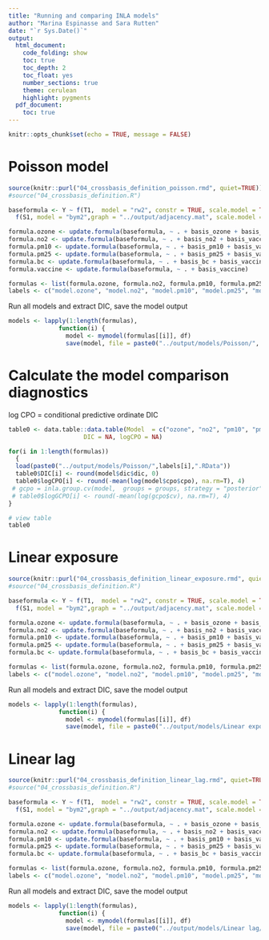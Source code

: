 ---
title: "Running and comparing INLA models"
author: "Marina Espinasse and Sara Rutten"
date: "`r Sys.Date()`"
output:
  html_document:
    code_folding: show
    toc: true
    toc_depth: 2
    toc_float: yes
    number_sections: true
    theme: cerulean
    highlight: pygments
  pdf_document:
    toc: true
---

```{r setup, include=FALSE}
knitr::opts_chunk$set(echo = TRUE, message = FALSE)
```


# Poisson model

```{r}
source(knitr::purl("04_crossbasis_definition_poisson.rmd", quiet=TRUE)) #use when running for the 1st time
#source("04_crossbasis_definition.R")
```

```{r}
baseformula <- Y ~ f(T1,  model = "rw2", constr = TRUE, scale.model = TRUE, hyper = precision.prior) +
  f(S1, model = "bym2",graph = "../output/adjacency.mat", scale.model = TRUE, hyper = precision.prior)

formula.ozone <- update.formula(baseformula, ~ . + basis_ozone + basis_vaccine)
formula.no2 <- update.formula(baseformula, ~ . + basis_no2 + basis_vaccine)
formula.pm10 <- update.formula(baseformula, ~ . + basis_pm10 + basis_vaccine)
formula.pm25 <- update.formula(baseformula, ~ . + basis_pm25 + basis_vaccine)
formula.bc <- update.formula(baseformula, ~ . + basis_bc + basis_vaccine)
formula.vaccine <- update.formula(baseformula, ~ . + basis_vaccine)
```


```{r}
formulas <- list(formula.ozone, formula.no2, formula.pm10, formula.pm25, formula.bc, formula.vaccine)
labels <- c("model.ozone", "model.no2", "model.pm10", "model.pm25", "model.bc", "model.vaccine")
```

Run all models and extract DIC, save the model output 

```{r}
models <- lapply(1:length(formulas), 
              function(i) {
                model <- mymodel(formulas[[i]], df)
                save(model, file = paste0("../output/models/Poisson/", labels[i],".RData"))})
```

# Calculate the model comparison diagnostics
log CPO = conditional predictive ordinate
DIC 

```{r}
table0 <- data.table::data.table(Model  = c("ozone", "no2", "pm10", "pm25", "bc", "vaccine"),
                     DIC = NA, logCPO = NA)

for(i in 1:length(formulas))
  {
  load(paste0("../output/models/Poisson/",labels[i],".RData"))
  table0$DIC[i] <- round(model$dic$dic, 0)
  table0$logCPO[i] <- round(-mean(log(model$cpo$cpo), na.rm=T), 4)
 # gcpo = inla.group.cv(model,  groups = groups, strategy = "posterior")
 # table0$logGCPO[i] <- round(-mean(log(gcpo$cv), na.rm=T), 4)
}

# view table
table0
```



# Linear exposure

```{r}
source(knitr::purl("04_crossbasis_definition_linear_exposure.rmd", quiet=TRUE)) #use when running for the 1st time
#source("04_crossbasis_definition.R")
```

```{r}
baseformula <- Y ~ f(T1,  model = "rw2", constr = TRUE, scale.model = TRUE, hyper = precision.prior) +
  f(S1, model = "bym2",graph = "../output/adjacency.mat", scale.model = TRUE, hyper = precision.prior)

formula.ozone <- update.formula(baseformula, ~ . + basis_ozone + basis_vaccine)
formula.no2 <- update.formula(baseformula, ~ . + basis_no2 + basis_vaccine)
formula.pm10 <- update.formula(baseformula, ~ . + basis_pm10 + basis_vaccine)
formula.pm25 <- update.formula(baseformula, ~ . + basis_pm25 + basis_vaccine)
formula.bc <- update.formula(baseformula, ~ . + basis_bc + basis_vaccine)
```


```{r}
formulas <- list(formula.ozone, formula.no2, formula.pm10, formula.pm25, formula.bc)
labels <- c("model.ozone", "model.no2", "model.pm10", "model.pm25", "model.bc")
```

Run all models and extract DIC, save the model output 

```{r}
models <- lapply(1:length(formulas), 
              function(i) {
                model <- mymodel(formulas[[i]], df)
                save(model, file = paste0("../output/models/Linear exposure/", labels[i],".RData"))})
```


# Linear lag

```{r}
source(knitr::purl("04_crossbasis_definition_linear_lag.rmd", quiet=TRUE)) #use when running for the 1st time
#source("04_crossbasis_definition.R")
```

```{r}
baseformula <- Y ~ f(T1,  model = "rw2", constr = TRUE, scale.model = TRUE, hyper = precision.prior) +
  f(S1, model = "bym2",graph = "../output/adjacency.mat", scale.model = TRUE, hyper = precision.prior)

formula.ozone <- update.formula(baseformula, ~ . + basis_ozone + basis_vaccine)
formula.no2 <- update.formula(baseformula, ~ . + basis_no2 + basis_vaccine)
formula.pm10 <- update.formula(baseformula, ~ . + basis_pm10 + basis_vaccine)
formula.pm25 <- update.formula(baseformula, ~ . + basis_pm25 + basis_vaccine)
formula.bc <- update.formula(baseformula, ~ . + basis_bc + basis_vaccine)
```


```{r}
formulas <- list(formula.ozone, formula.no2, formula.pm10, formula.pm25, formula.bc)
labels <- c("model.ozone", "model.no2", "model.pm10", "model.pm25", "model.bc")
```

Run all models and extract DIC, save the model output 

```{r}
models <- lapply(1:length(formulas), 
              function(i) {
                model <- mymodel(formulas[[i]], df)
                save(model, file = paste0("../output/models/Linear lag/", labels[i],".RData"))})
```





